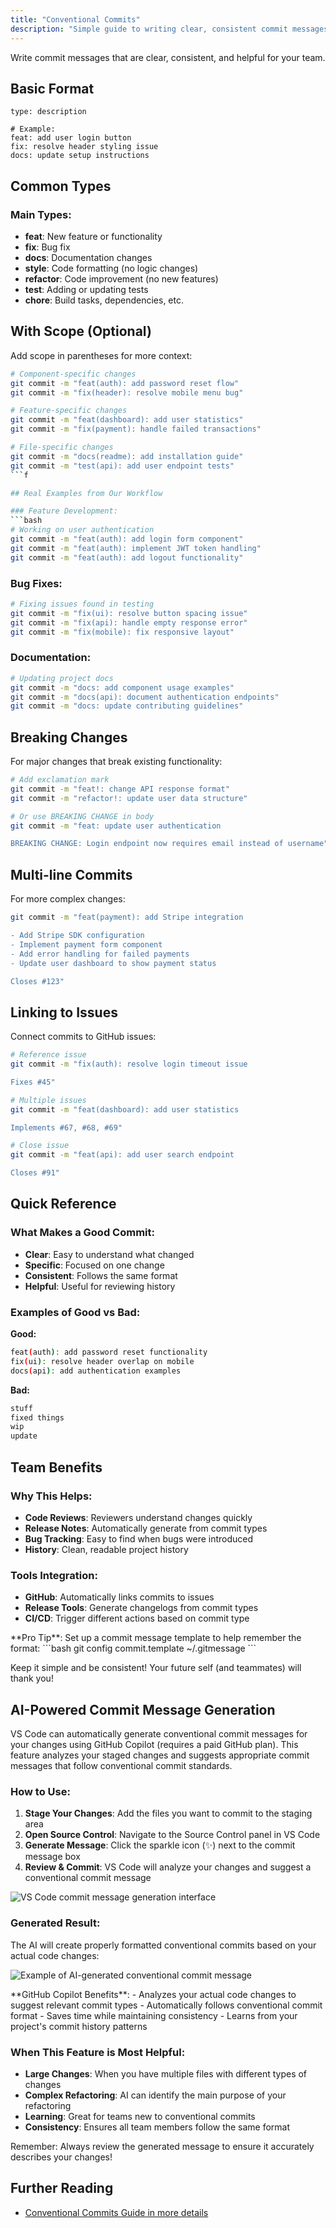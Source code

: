 ```yaml
---
title: "Conventional Commits"
description: "Simple guide to writing clear, consistent commit messages"
---
```



Write commit messages that are clear, consistent, and helpful for your team.

## Basic Format

```
type: description

# Example:
feat: add user login button
fix: resolve header styling issue
docs: update setup instructions
```

## Common Types

### Main Types:
- **feat**: New feature or functionality
- **fix**: Bug fix
- **docs**: Documentation changes
- **style**: Code formatting (no logic changes)
- **refactor**: Code improvement (no new features)
- **test**: Adding or updating tests
- **chore**: Build tasks, dependencies, etc.

## With Scope (Optional)

Add scope in parentheses for more context:

```bash
# Component-specific changes
git commit -m "feat(auth): add password reset flow"
git commit -m "fix(header): resolve mobile menu bug"

# Feature-specific changes  
git commit -m "feat(dashboard): add user statistics"
git commit -m "fix(payment): handle failed transactions"

# File-specific changes
git commit -m "docs(readme): add installation guide"
git commit -m "test(api): add user endpoint tests"
```f

## Real Examples from Our Workflow

### Feature Development:
```bash
# Working on user authentication
git commit -m "feat(auth): add login form component"
git commit -m "feat(auth): implement JWT token handling"
git commit -m "feat(auth): add logout functionality"
```

### Bug Fixes:
```bash
# Fixing issues found in testing
git commit -m "fix(ui): resolve button spacing issue"
git commit -m "fix(api): handle empty response error"
git commit -m "fix(mobile): fix responsive layout"
```

### Documentation:
```bash
# Updating project docs
git commit -m "docs: add component usage examples"
git commit -m "docs(api): document authentication endpoints"
git commit -m "docs: update contributing guidelines"
```

## Breaking Changes

For major changes that break existing functionality:

```bash
# Add exclamation mark
git commit -m "feat!: change API response format"
git commit -m "refactor!: update user data structure"

# Or use BREAKING CHANGE in body
git commit -m "feat: update user authentication

BREAKING CHANGE: Login endpoint now requires email instead of username"
```

## Multi-line Commits

For more complex changes:

```bash
git commit -m "feat(payment): add Stripe integration

- Add Stripe SDK configuration
- Implement payment form component  
- Add error handling for failed payments
- Update user dashboard to show payment status

Closes #123"
```

## Linking to Issues

Connect commits to GitHub issues:

```bash
# Reference issue
git commit -m "fix(auth): resolve login timeout issue

Fixes #45"

# Multiple issues
git commit -m "feat(dashboard): add user statistics

Implements #67, #68, #69"

# Close issue
git commit -m "feat(api): add user search endpoint

Closes #91"
```

## Quick Reference

### What Makes a Good Commit:
- **Clear**: Easy to understand what changed
- **Specific**: Focused on one change
- **Consistent**: Follows the same format
- **Helpful**: Useful for reviewing history

### Examples of Good vs Bad:

**Good:**
```bash
feat(auth): add password reset functionality
fix(ui): resolve header overlap on mobile
docs(api): add authentication examples
```

**Bad:**
```bash
stuff
fixed things
wip
update
```

## Team Benefits

### Why This Helps:
- **Code Reviews**: Reviewers understand changes quickly
- **Release Notes**: Automatically generate from commit types
- **Bug Tracking**: Easy to find when bugs were introduced
- **History**: Clean, readable project history

### Tools Integration:
- **GitHub**: Automatically links commits to issues
- **Release Tools**: Generate changelogs from commit types
- **CI/CD**: Trigger different actions based on commit type

<Aside type="tip">
  **Pro Tip**: Set up a commit message template to help remember the format:
  ```bash
  git config commit.template ~/.gitmessage
  ```
</Aside>

Keep it simple and be consistent! Your future self (and teammates) will thank you!

## AI-Powered Commit Message Generation

VS Code can automatically generate conventional commit messages for your changes using GitHub Copilot (requires a paid GitHub plan). This feature analyzes your staged changes and suggests appropriate commit messages that follow conventional commit standards.

### How to Use:

1. **Stage Your Changes**: Add the files you want to commit to the staging area
2. **Open Source Control**: Navigate to the Source Control panel in VS Code
3. **Generate Message**: Click the sparkle icon (✨) next to the commit message box
4. **Review & Commit**: VS Code will analyze your changes and suggest a conventional commit message

![VS Code commit message generation interface](/commit-generation.png)

### Generated Result:

The AI will create properly formatted conventional commits based on your actual code changes:

![Example of AI-generated conventional commit message](/generateed-commit.png)

<Aside type="tip">
  **GitHub Copilot Benefits**: 
  - Analyzes your actual code changes to suggest relevant commit types
  - Automatically follows conventional commit format
  - Saves time while maintaining consistency
  - Learns from your project's commit history patterns
</Aside>

### When This Feature is Most Helpful:
- **Large Changes**: When you have multiple files with different types of changes
- **Complex Refactoring**: AI can identify the main purpose of your refactoring
- **Learning**: Great for teams new to conventional commits
- **Consistency**: Ensures all team members follow the same format

Remember: Always review the generated message to ensure it accurately describes your changes!

## Further Reading

- [Conventional Commits Guide in more details](https://www.conventionalcommits.org/en/v1.0.0/)
